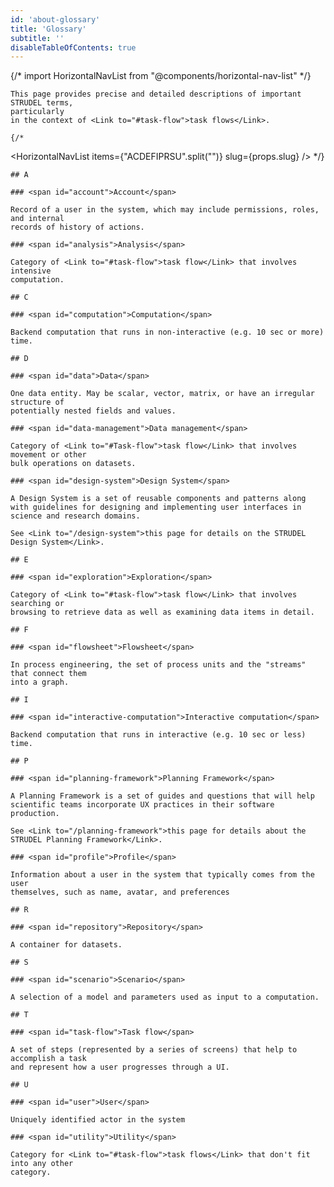 ```yaml
---
id: 'about-glossary'
title: 'Glossary'
subtitle: ''
disableTableOfContents: true
---
```


<PageContainer>
    {/*  import HorizontalNavList from "@components/horizontal-nav-list" */}

    This page provides precise and detailed descriptions of important STRUDEL terms,
    particularly
    in the context of <Link to="#task-flow">task flows</Link>.

    {/*
<HorizontalNavList
  items={"ACDEFIPRSU".split("")}
  slug={props.slug}
/>
*/}

    ## A

    ### <span id="account">Account</span>

    Record of a user in the system, which may include permissions, roles, and internal
    records of history of actions.

    ### <span id="analysis">Analysis</span>

    Category of <Link to="#task-flow">task flow</Link> that involves intensive
    computation.

    ## C

    ### <span id="computation">Computation</span>

    Backend computation that runs in non-interactive (e.g. 10 sec or more) time.

    ## D

    ### <span id="data">Data</span>

    One data entity. May be scalar, vector, matrix, or have an irregular structure of
    potentially nested fields and values.

    ### <span id="data-management">Data management</span>

    Category of <Link to="#Task-flow">task flow</Link> that involves movement or other
    bulk operations on datasets.

    ### <span id="design-system">Design System</span>

    A Design System is a set of reusable components and patterns along with guidelines for designing and implementing user interfaces in science and research domains.

    See <Link to="/design-system">this page for details on the STRUDEL Design System</Link>.

    ## E

    ### <span id="exploration">Exploration</span>

    Category of <Link to="#task-flow">task flow</Link> that involves searching or
    browsing to retrieve data as well as examining data items in detail.

    ## F

    ### <span id="flowsheet">Flowsheet</span>

    In process engineering, the set of process units and the "streams" that connect them
    into a graph.

    ## I

    ### <span id="interactive-computation">Interactive computation</span>

    Backend computation that runs in interactive (e.g. 10 sec or less) time.

    ## P

    ### <span id="planning-framework">Planning Framework</span>

    A Planning Framework is a set of guides and questions that will help scientific teams incorporate UX practices in their software production.

    See <Link to="/planning-framework">this page for details about the STRUDEL Planning Framework</Link>.

    ### <span id="profile">Profile</span>

    Information about a user in the system that typically comes from the user
    themselves, such as name, avatar, and preferences

    ## R

    ### <span id="repository">Repository</span>

    A container for datasets.

    ## S

    ### <span id="scenario">Scenario</span>

    A selection of a model and parameters used as input to a computation.

    ## T

    ### <span id="task-flow">Task flow</span>

    A set of steps (represented by a series of screens) that help to accomplish a task
    and represent how a user progresses through a UI.

    ## U

    ### <span id="user">User</span>

    Uniquely identified actor in the system

    ### <span id="utility">Utility</span>

    Category for <Link to="#task-flow">task flows</Link> that don't fit into any other
    category.

</PageContainer>
